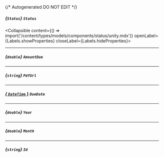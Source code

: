 {/* Autogenerated DO NOT EDIT  */}

##### *{`Status`}* `Status`
<Collapsible content={() => import('/content/types/models/components/status/unity.mdx')} openLabel={Labels.showProperties} closeLabel={Labels.hideProperties}>
</Collapsible>

---
##### *{`double`}* `AmountDue`

---
##### *{`string`}* `PdfUrl`

---
##### [*{ `DateTime` }*](https://learn.microsoft.com/en-us/dotnet/api/system.datetime?view=net-5.0) `DueDate`

---
##### *{`double`}* `Year`

---
##### *{`double`}* `Month`

---
##### *{`string`}* `Id`


